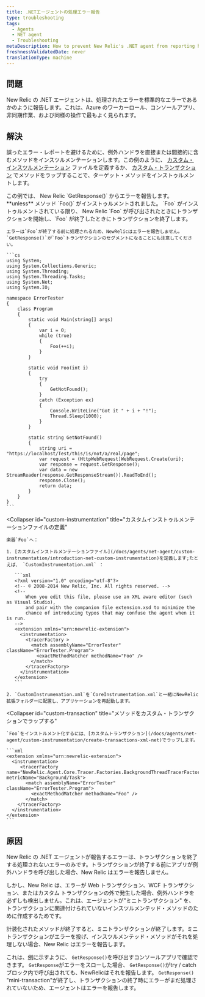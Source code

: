 ```yaml
---
title: .NETエージェントの処理エラー報告
type: troubleshooting
tags:
  - Agents
  - NET agent
  - Troubleshooting
metaDescription: How to prevent New Relic's .NET agent from reporting handled errors as though they are standard errors.
freshnessValidatedDate: never
translationType: machine
---
```


## 問題

New Relic の .NET エージェントは、処理されたエラーを標準的なエラーであるかのように報告します。これは、Azure のワーカーロール、コンソールアプリ、非同期作業、および同様の操作で最もよく見られます。

## 解決

誤ったエラー・レポートを避けるために、例外ハンドラを直接または間接的に含むメソッドをインスツルメンテーションします。この例のように、 [カスタム・インスツルメンテーション](/docs/agents/net-agent/custom-instrumentation/introduction-net-custom-instrumentation) ファイルを定義するか、 [カスタム・トランザクション](/docs/agents/net-agent/custom-instrumentation/create-transactions-xml-net) でメソッドをラップすることで、ターゲット・メソッドをインストゥルメントします。

<CollapserGroup>
  <Collapser
    id="get-response-block"
    title="GetResponse()がエラーになる"
  >
    この例では、 New Relic `GetResponse()` からエラーを報告します。<DNT>**unless**</DNT> メソッド `Foo()` がインストゥルメントされました。 `Foo` がインストゥルメントされている限り、 New Relic `Foo` が呼び出されたときにトランザクションを開始し、`Foo` が終了したときにトランザクションを終了します。

    エラーは`Foo`が終了する前に処理されるため、NewRelicはエラーを報告しません。 `GetResponse()`が`Foo`トランザクションのセグメントになることにも注意してください。

    ```cs
    using System;
    using System.Collections.Generic;
    using System.Threading;
    using System.Threading.Tasks;
    using System.Net;
    using System.IO;

    namespace ErrorTester
    {
        class Program
        {
            static void Main(string[] args)
            {
                var i = 0;
                while (true)
                {
                    Foo(++i);
                }
            }

            static void Foo(int i)
            {
                try
                {
                    GetNotFound();
                }
                catch (Exception ex)
                {
                    Console.WriteLine("Got it " + i + "!");
                    Thread.Sleep(1000);
                }
            }

            static string GetNotFound()
            {
                string uri = "https://localhost/Test/this/is/not/a/real/page";
                var request = (HttpWebRequest)WebRequest.Create(uri);
                var response = request.GetResponse();
                var data = new StreamReader(response.GetResponseStream()).ReadToEnd();
                response.Close();
                return data;
            }
        }
    }
    ```
  </Collapser>

  <Collapser
    id="custom-instrumentation"
    title="カスタムインストゥルメンテーションファイルの定義"
  >
    楽器`Foo`へ：

    1. [カスタムインストルメンテーションファイル](/docs/agents/net-agent/custom-instrumentation/introduction-net-custom-instrumentation)を定義します;たとえば、 `CustomInstrumentation.xml` ：

       ```xml
       <?xml version="1.0" encoding="utf-8"?>
       <!-- © 2008-2014 New Relic, Inc. All rights reserved. -->
       <!--
           When you edit this file, please use an XML aware editor (such as Visual Studio),
           and pair with the companion file extension.xsd to minimize the
           chance of introducing typos that may confuse the agent when it is run.
       -->
       <extension xmlns="urn:newrelic-extension">
         <instrumentation>
           <tracerFactory >
             <match assemblyName="ErrorTester" className="ErrorTester.Program">
               <exactMethodMatcher methodName="Foo" /> 
             </match>
           </tracerFactory>
         </instrumentation>
       </extension>
       ```

    2. `CustomInstrumenation.xml`を`CoreInstrumentation.xml`と一緒にNewRelic拡張フォルダーに配置し、アプリケーションを再起動します。
  </Collapser>

  <Collapser
    id="custom-transaction"
    title="メソッドをカスタム・トランザクションでラップする"
  >
    `Foo`をインストルメント化するには、[カスタムトランザクション](/docs/agents/net-agent/custom-instrumentation/create-transactions-xml-net)でラップします。

    ```xml
    <extension xmlns="urn:newrelic-extension">
      <instrumentation>
         <tracerFactory name="NewRelic.Agent.Core.Tracer.Factories.BackgroundThreadTracerFactory" metricName="Background/Task">
           <match assemblyName="ErrorTester" className="ErrorTester.Program">
             <exactMethodMatcher methodName="Foo" />
           </match>
        </tracerFactory>
      </instrumentation>
    </extension>
    ```
  </Collapser>
</CollapserGroup>

## 原因

New Relic の .NET エージェントが報告するエラーは、トランザクションを終了する処理されないエラーのみです。トランザクションが終了する前にアプリが例外ハンドラを呼び出した場合、New Relic はエラーを報告しません。

しかし、New Relic は、エラーが Web トランザクション、WCF トランザクション、またはカスタム トランザクションの外で発生した場合、例外ハンドラを必ずしも検出しません。これは、エージェントが"ミニトランザクション" を、トランザクションに関連付けられていないインスツルメンテッド・メソッドのために作成するためです。

計装化されたメソッドが終了すると、ミニトランザクションが終了します。ミニトランザクションがエラーを投げ、インスツルメンテッド・メソッドがそれを処理しない場合、New Relic はエラーを報告します。

これは、[例](#get-response-block)に示すように、 `GetResponse()`を呼び出すコンソールアプリで確認できます。 `GetResponse`がエラーをスローした場合、 `GetResponse()`がtry / catchブロック内で呼び出されても、NewRelicはそれを報告します。 `GetResponse()` "mini-transaction"が終了し、トランザクションの終了時にエラーがまだ処理されていないため、エージェントはエラーを報告します。